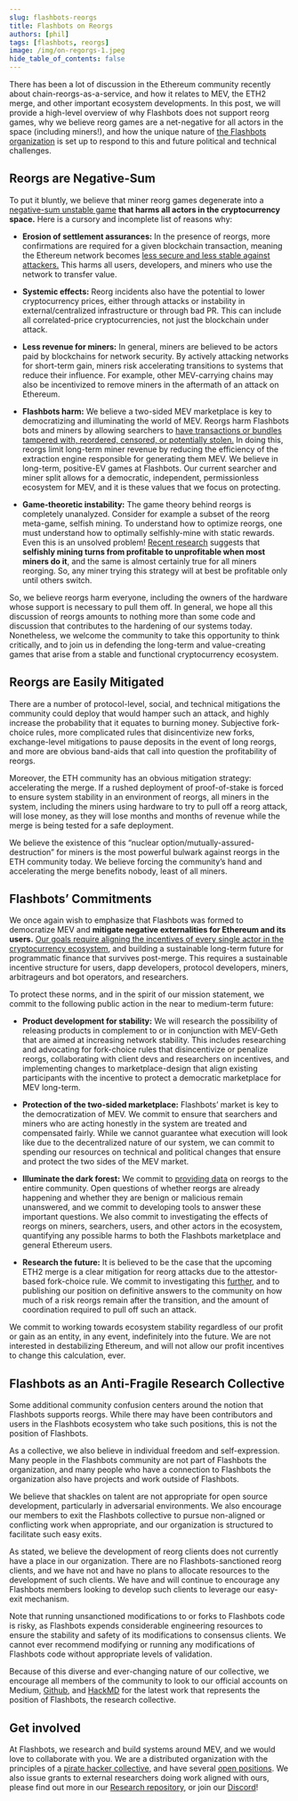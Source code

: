 ```yaml
---
slug: flashbots-reorgs
title: Flashbots on Reorgs
authors: [phil]
tags: [flashbots, reorgs]
image: /img/on-regorgs-1.jpeg
hide_table_of_contents: false
---
```

There has been a lot of discussion in the Ethereum community recently about chain-reorgs-as-a-service, and how it relates to MEV, the ETH2 merge, and other important ecosystem developments.
In this post, we will provide a high-level overview of why Flashbots does not support reorg games, why we believe reorg games are a net-negative for all actors in the space (including miners!), and how the unique nature of [the Flashbots organization](https://github.com/flashbots/pm) is set up to respond to this and future political and technical challenges.
<!--truncate-->

## Reorgs are Negative-Sum
To put it bluntly, we believe that miner reorg games degenerate into a [negative-sum unstable game](https://en.wikipedia.org/wiki/Tragedy_of_the_commons) **that harms all actors in the cryptocurrency space.** Here is a cursory and incomplete list of reasons why:
* **Erosion of settlement assurances:** In the presence of reorgs, more confirmations are required for a given blockchain transaction, meaning the Ethereum network becomes [less secure and less stable against attackers.](https://economics.princeton.edu/working-papers/on-the-instability-of-bitcoin-without-the-block-reward/) This harms all users, developers, and miners who use the network to transfer value.

* **Systemic effects:** Reorg incidents also have the potential to lower cryptocurrency prices, either through attacks or instability in external/centralized infrastructure or through bad PR. This can include all correlated-price cryptocurrencies, not just the blockchain under attack.

* **Less revenue for miners:** In general, miners are believed to be actors paid by blockchains for network security. By actively attacking networks for short-term gain, miners risk accelerating transitions to systems that reduce their influence. For example, other MEV-carrying chains may also be incentivized to remove miners in the aftermath of an attack on Ethereum.

* **Flashbots harm:** We believe a two-sided MEV marketplace is key to democratizing and illuminating the world of MEV. Reorgs harm Flashbots bots and miners by allowing searchers to [have transactions or bundles tampered with, reordered, censored, or potentially stolen.](https://twitter.com/bertcmiller/status/1382673587715342339) In doing this, reorgs limit long-term miner revenue by reducing the efficiency of the extraction engine responsible for generating them MEV. We believe in long-term, positive-EV games at Flashbots. Our current searcher and miner split allows for a democratic, independent, permissionless ecosystem for MEV, and it is these values that we focus on protecting.

* **Game-theoretic instability:** The game theory behind reorgs is completely unanalyzed. Consider for example a subset of the reorg meta-game, selfish mining. To understand how to optimize reorgs, one must understand how to optimally selfishly-mine with static rewards. Even this is an unsolved problem! [Recent research](https://arxiv.org/abs/1912.01798) suggests that **selfishly mining turns from profitable to unprofitable when most miners do it**, and the same is almost certainly true for all miners reorging. So, any miner trying this strategy will at best be profitable only until others switch.

So, we believe reorgs harm everyone, including the owners of the hardware whose support is necessary to pull them off. In general, we hope all this discussion of reorgs amounts to nothing more than some code and discussion that contributes to the hardening of our systems today. Nonetheless, we welcome the community to take this opportunity to think critically, and to join us in defending the long-term and value-creating games that arise from a stable and functional cryptocurrency ecosystem.

## Reorgs are Easily Mitigated
There are a number of protocol-level, social, and technical mitigations the community could deploy that would hamper such an attack, and highly increase the probability that it equates to burning money. Subjective fork-choice rules, more complicated rules that disincentivize new forks, exchange-level mitigations to pause deposits in the event of long reorgs, and more are obvious band-aids that call into question the profitability of reorgs.

Moreover, the ETH community has an obvious mitigation strategy: accelerating the merge. If a rushed deployment of proof-of-stake is forced to ensure system stability in an environment of reorgs, all miners in the system, including the miners using hardware to try to pull off a reorg attack, will lose money, as they will lose months and months of revenue while the merge is being tested for a safe deployment.

We believe the existence of this “nuclear option/mutually-assured-destruction” for miners is the most powerful bulwark against reorgs in the ETH community today. We believe forcing the community’s hand and accelerating the merge benefits nobody, least of all miners.

## Flashbots’ Commitments
We once again wish to emphasize that Flashbots was formed to democratize MEV and **mitigate negative externalities for Ethereum and its users.** [Our goals require aligning the incentives of every single actor in the cryptocurrency ecosystem](https://medium.com/flashbots/frontrunning-the-mev-crisis-40629a613752), and building a sustainable long-term future for programmatic finance that survives post-merge. This requires a sustainable incentive structure for users, dapp developers, protocol developers, miners, arbitrageurs and bot operators, and researchers.

To protect these norms, and in the spirit of our mission statement, we commit to the following public action in the near to medium-term future:

* **Product development for stability:** We will research the possibility of releasing products in complement to or in conjunction with MEV-Geth that are aimed at increasing network stability. This includes researching and advocating for fork-choice rules that disincentivize or penalize reorgs, collaborating with client devs and researchers on incentives, and implementing changes to marketplace-design that align existing participants with the incentive to protect a democratic marketplace for MEV long-term.

* **Protection of the two-sided marketplace:** Flashbots’ market is key to the democratization of MEV. We commit to ensure that searchers and miners who are acting honestly in the system are treated and compensated fairly. While we cannot guarantee what execution will look like due to the decentralized nature of our system, we can commit to spending our resources on technical and political changes that ensure and protect the two sides of the MEV market.

* **Illuminate the dark forest:** We commit to [providing data](https://dashboard.flashbots.net/) on reorgs to the entire community. Open questions of whether reorgs are already happening and whether they are benign or malicious remain unanswered, and we commit to developing tools to answer these important questions. We also commit to investigating the effects of reorgs on miners, searchers, users, and other actors in the ecosystem, quantifying any possible harms to both the Flashbots marketplace and general Ethereum users.

* **Research the future:** It is believed to be the case that the upcoming ETH2 merge is a clear mitigation for reorg attacks due to the attestor-based fork-choice rule. We commit to investigating this [further](https://github.com/flashbots/mev-research/blob/main/FRPs/completed/FRP-15.md), and to publishing our position on definitive answers to the community on how much of a risk reorgs remain after the transition, and the amount of coordination required to pull off such an attack.

We commit to working towards ecosystem stability regardless of our profit or gain as an entity, in any event, indefinitely into the future. We are not interested in destabilizing Ethereum, and will not allow our profit incentives to change this calculation, ever.

## Flashbots as an Anti-Fragile Research Collective
Some additional community confusion centers around the notion that Flashbots supports reorgs. While there may have been contributors and users in the Flashbots ecosystem who take such positions, this is not the position of Flashbots.

As a collective, we also believe in individual freedom and self-expression. Many people in the Flashbots community are not part of Flashbots the organization, and many people who have a connection to Flashbots the organization also have projects and work outside of Flashbots.

We believe that shackles on talent are not appropriate for open source development, particularly in adversarial environments. We also encourage our members to exit the Flashbots collective to pursue non-aligned or conflicting work when appropriate, and our organization is structured to facilitate such easy exits.

As stated, we believe the development of reorg clients does not currently have a place in our organization. There are no Flashbots-sanctioned reorg clients, and we have not and have no plans to allocate resources to the development of such clients. We have and will continue to encourage any Flashbots members looking to develop such clients to leverage our easy-exit mechanism.

Note that running unsanctioned modifications to or forks to Flashbots code is risky, as Flashbots expends considerable engineering resources to ensure the stability and safety of its modifications to consensus clients. We cannot ever recommend modifying or running any modifications of Flashbots code without appropriate levels of validation.

Because of this diverse and ever-changing nature of our collective, we encourage all members of the community to look to our official accounts on Medium, [Github](https://github.com/flashbots/), and [HackMD](https://hackmd.io/@flashbots) for the latest work that represents the position of Flashbots, the research collective.

## Get involved
At Flashbots, we research and build systems around MEV, and we would love to collaborate with you. We are a distributed organization with the principles of a [pirate hacker collective](https://www.youtube.com/watch?v=T0fAznO1wA8), and have several [open positions](https://jobs.flashbots.net/). We also issue grants to external researchers doing work aligned with ours, please find out more in our [Research repository](https://github.com/flashbots/mev-research), or join our [Discord](https://discord.gg/7hvTycdNcK)!
